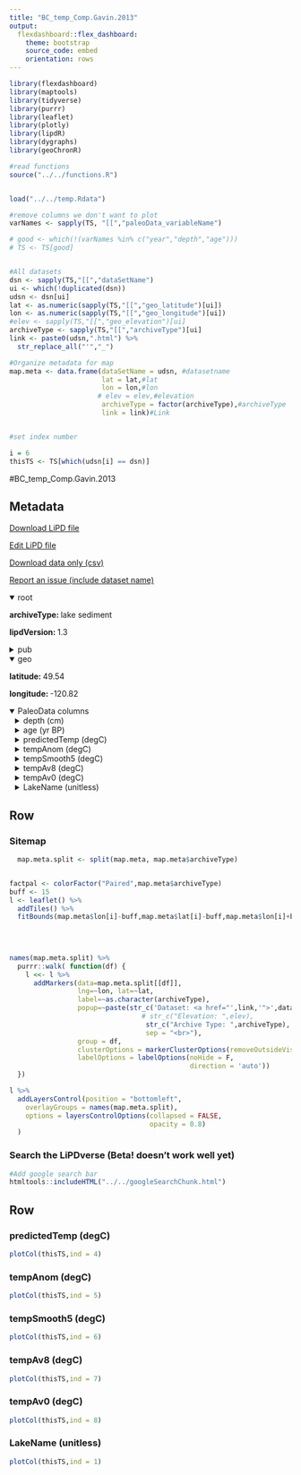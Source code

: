 ```yaml
---
title: "BC_temp_Comp.Gavin.2013"
output: 
  flexdashboard::flex_dashboard:
    theme: bootstrap
    source_code: embed
    orientation: rows
---
```


```r
library(flexdashboard)
library(maptools)
library(tidyverse)
library(purrr)
library(leaflet)
library(plotly)
library(lipdR)
library(dygraphs)
library(geoChronR)

#read functions
source("../../functions.R")


load("../../temp.Rdata")

#remove columns we don't want to plot
varNames <- sapply(TS, "[[","paleoData_variableName")

# good <- which(!(varNames %in% c("year","depth","age")))
# TS <- TS[good]


#All datasets
dsn <- sapply(TS,"[[","dataSetName")
ui <- which(!duplicated(dsn))
udsn <- dsn[ui]
lat <- as.numeric(sapply(TS,"[[","geo_latitude")[ui])
lon <- as.numeric(sapply(TS,"[[","geo_longitude")[ui])
#elev <- sapply(TS,"[[","geo_elevation")[ui]
archiveType <- sapply(TS,"[[","archiveType")[ui]
link <- paste0(udsn,".html") %>% 
  str_replace_all("'","_")

#Organize metadata for map
map.meta <- data.frame(dataSetName = udsn, #datasetname
                       lat = lat,#lat
                       lon = lon,#lon
                      # elev = elev,#elevation
                       archiveType = factor(archiveType),#archiveType
                       link = link)#Link


#set index number

i = 6
thisTS <- TS[which(udsn[i] == dsn)]
```
#BC_temp_Comp.Gavin.2013

Metadata {.sidebar}
-------------------------------------
[Download LiPD file](BC_temp_Comp.Gavin.2013.lpd)
            

[Edit LiPD file](http://lipd.net/playground?source=http://lipdverse.org/wNAm0_1_0/BC_temp_Comp.Gavin.2013.lpd)
            

[Download data only (csv)](BC_temp_Comp.Gavin.2013.csv)
            

[Report an issue (include dataset name)](https://github.com/nickmckay/LiPDverse/issues)

<details open style="margin-left: 0px">
<summary>root</summary>
<p style="margin-left: 0px"><strong>archiveType: </strong>lake sediment
<p style="margin-left: 0px"><strong>lipdVersion: </strong>1.3
</details>
<details>
<summary>pub</summary>
<details style="margin-left: 10px">
<summary>pub1</summary>
<p style="margin-left: 10px"><strong>journal: </strong>The Holocene
<p style="margin-left: 10px"><strong>volume: </strong>14
<p style="margin-left: 10px"><strong>pages: </strong>258-271
<p style="margin-left: 10px"><strong>pubYear: </strong>NA
<p style="margin-left: 10px"><strong>title: </strong>Midge-inferred Holocene climate history of two subalpine lakes in southern                 British Columbia, Canada
</details>
<details style="margin-left: 10px">
<summary>pub2</summary>
<p style="margin-left: 10px"><strong>journal: </strong>Ecological Monographs
<p style="margin-left: 10px"><strong>volume: </strong>83
<p style="margin-left: 10px"><strong>pages: </strong>471-489
<p style="margin-left: 10px"><strong>title: </strong>Postglacial climate and fire-mediated vegetation change on the western Olympic Peninsula, Washington (USA)
</details>
</details>
<details open style="margin-left: 0px">
<summary>geo</summary>
<p style="margin-left: 0px"><strong>latitude: </strong>49.54
<p style="margin-left: 0px"><strong>longitude: </strong>-120.82
</details>
<details open>
<summary>PaleoData columns</summary>
<details style="margin-left: 10px">
<summary>depth (cm)</summary>
<p style="margin-left: 10px"><strong>TSid: </strong>WEB440fe861
<p style="margin-left: 10px"><strong>variableName: </strong>depth
<p style="margin-left: 10px"><strong>units: </strong>cm
</details>
<details style="margin-left: 10px">
<summary>age (yr BP)</summary>
<p style="margin-left: 10px"><strong>TSid: </strong>WEB63f2594a
<p style="margin-left: 10px"><strong>variableName: </strong>age
<p style="margin-left: 10px"><strong>units: </strong>yr BP
</details>
<details style="margin-left: 10px">
<summary>predictedTemp (degC)</summary>
<p style="margin-left: 10px"><strong>TSid: </strong>WEBf2078a0a
<p style="margin-left: 10px"><strong>variableName: </strong>predictedTemp
<p style="margin-left: 10px"><strong>units: </strong>degC
<details>
<summary>interpretation</summary>
<details style="margin-left: 20px">
<summary>1</summary>
<p style="margin-left: 20px"><strong>scope: </strong>climate
<p style="margin-left: 20px"><strong>variable: </strong>T
</details>
</details>
</details>
<details style="margin-left: 10px">
<summary>tempAnom (degC)</summary>
<p style="margin-left: 10px"><strong>TSid: </strong>WEB9fcb2df6
<p style="margin-left: 10px"><strong>variableName: </strong>tempAnom
<p style="margin-left: 10px"><strong>units: </strong>degC
<p style="margin-left: 10px"><strong>description: </strong>difference from present day temperature at site
<p style="margin-left: 10px"><strong>useInGlobalTemperatureAnalysis: </strong>TRUE
<details>
<summary>interpretation</summary>
<details style="margin-left: 20px">
<summary>1</summary>
<p style="margin-left: 20px"><strong>direction: </strong>positive
<p style="margin-left: 20px"><strong>scope: </strong>climate
<p style="margin-left: 20px"><strong>seasonality: </strong>JUL
<p style="margin-left: 20px"><strong>variable: </strong>T
<p style="margin-left: 20px"><strong>variableDetail: </strong>air@surface
</details>
</details>
</details>
<details style="margin-left: 10px">
<summary>tempSmooth5 (degC)</summary>
<p style="margin-left: 10px"><strong>TSid: </strong>WEB4f2b5015
<p style="margin-left: 10px"><strong>variableName: </strong>tempSmooth5
<p style="margin-left: 10px"><strong>units: </strong>degC
<p style="margin-left: 10px"><strong>description: </strong>Average of 5 closest points. Used in Rosenberg
<details>
<summary>interpretation</summary>
<details style="margin-left: 20px">
<summary>1</summary>
<p style="margin-left: 20px"><strong>scope: </strong>climate
<p style="margin-left: 20px"><strong>variable: </strong>T
</details>
</details>
</details>
<details style="margin-left: 10px">
<summary>tempAv8 (degC)</summary>
<p style="margin-left: 10px"><strong>TSid: </strong>WEB4105d8a5
<p style="margin-left: 10px"><strong>variableName: </strong>tempAv8
<p style="margin-left: 10px"><strong>units: </strong>degC
<p style="margin-left: 10px"><strong>description: </strong>average of 8 closets points
<details>
<summary>interpretation</summary>
<details style="margin-left: 20px">
<summary>1</summary>
<p style="margin-left: 20px"><strong>scope: </strong>climate
<p style="margin-left: 20px"><strong>variable: </strong>T
</details>
</details>
</details>
<details style="margin-left: 10px">
<summary>tempAv0 (degC)</summary>
<p style="margin-left: 10px"><strong>TSid: </strong>WEBf6a8f311
<p style="margin-left: 10px"><strong>variableName: </strong>tempAv0
<p style="margin-left: 10px"><strong>units: </strong>degC
<p style="margin-left: 10px"><strong>description: </strong>Average of 10 closest points
<details>
<summary>interpretation</summary>
<details style="margin-left: 20px">
<summary>1</summary>
<p style="margin-left: 20px"><strong>scope: </strong>climate
<p style="margin-left: 20px"><strong>variable: </strong>T
</details>
</details>
</details>
<details style="margin-left: 10px">
<summary>LakeName (unitless)</summary>
<p style="margin-left: 10px"><strong>TSid: </strong>WEBf0cf1263
<p style="margin-left: 10px"><strong>variableName: </strong>LakeName
<p style="margin-left: 10px"><strong>units: </strong>unitless
</details>

Row {.tabset .tabset-fade}
-----------------------------------------------------------------------

### Sitemap

```r
  map.meta.split <- split(map.meta, map.meta$archiveType)


factpal <- colorFactor("Paired",map.meta$archiveType)
buff <- 15
l <- leaflet() %>% 
  addTiles() %>% 
  fitBounds(map.meta$lon[i]-buff,map.meta$lat[i]-buff,map.meta$lon[i]+buff,map.meta$lat[i]+buff)
  

  
  
names(map.meta.split) %>%
  purrr::walk( function(df) {
    l <<- l %>%
      addMarkers(data=map.meta.split[[df]],
                 lng=~lon, lat=~lat,
                 label=~as.character(archiveType),
                 popup=~paste(str_c('Dataset: <a href="',link,'">',dataSetName,'</a>'),
                                 # str_c("Elevation: ",elev),
                                  str_c("Archive Type: ",archiveType),
                                  sep = "<br>"),
                 group = df,
                 clusterOptions = markerClusterOptions(removeOutsideVisibleBounds = F),
                 labelOptions = labelOptions(noHide = F,
                                             direction = 'auto'))
  })

l %>%
  addLayersControl(position = "bottomleft",
    overlayGroups = names(map.meta.split),
    options = layersControlOptions(collapsed = FALSE,
                                   opacity = 0.8)
  )
```

### Search the LiPDverse (Beta! doesn't work well yet)
```r
#Add google search bar
htmltools::includeHTML("../../googleSearchChunk.html")
```


Row {.tabset .tabset-fade}
-----------------------------------------------------------------------

### predictedTemp (degC)
```r
plotCol(thisTS,ind = 4)
```

### tempAnom (degC)
```r
plotCol(thisTS,ind = 5)
```

### tempSmooth5 (degC)
```r
plotCol(thisTS,ind = 6)
```

### tempAv8 (degC)
```r
plotCol(thisTS,ind = 7)
```

### tempAv0 (degC)
```r
plotCol(thisTS,ind = 8)
```

### LakeName (unitless)
```r
plotCol(thisTS,ind = 1)
```
